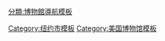 {{Navbox 
|name = 曼哈顿博物馆
|title= [[曼哈頓]]的博物馆
|state = {{{state|autocollapse}}}
|listclass = hlist
|image= 
|list1=
*[[美国艺术暨文学学会]]
*{{link-en|美国民间艺术博物馆|American Folk Art Museum}}
*[[美國自然史博物館]]
**{{link-en|罗斯地球与空间中心|Rose Center for Earth and Space}}
*[[亞洲協會]]
*{{link-en|亚裔美国人艺术中心|Asian American Arts Centre}}
*[[克林顿城堡]]
*{{link-en|犹太历史中心|Center for Jewish History}}
*{{link-en|切尔西艺术博物馆|Chelsea Art Museum}}
*[[华美协进社]]
*{{link-en|曼哈顿儿童博物馆|Children's Museum of Manhattan}}
*[[修道院艺术博物馆]]
*{{link-en|达西斯艺术博物馆|Dahesh Museum of Art}}
*{{link-en|绘画中心|Drawing Center}}
*{{link-en|戴克曼农庄博物馆|Dyckman House}}
*{{link-en|拉丁裔博物馆|El Museo del Barrio}}
*[[埃尔德里奇街犹太会堂]]
*[[埃利斯島]]
*{{link-en|时装技术学院博物馆|Fashion Institute of Technology#The Museum at FIT}}
*[[联邦国家纪念堂]]
*{{link-en|福布斯画廊|Forbes Galleries}}
*[[弗朗恩斯酒馆]]
*[[弗里克收藏館]]
*{{link-en|融合艺术博物馆|FusionArts Museum}}
*{{link-en|乔治·古斯塔夫·海耶中心|George Gustav Heye Center}}
*{{link-en|女童子军博物馆和档案馆|Girl Scout Museum and Archives}}
*[[格雷西大厦]]
*{{link-en|格罗里埃俱乐部|Grolier Club}}
*[[所羅門·古根漢美術館]]
*{{link-en|哈密尔顿农庄国家纪念碑|Hamilton Grange National Memorial}}
*{{link-en|美国西班牙裔协会|Hispanic Society of America}}
*{{link-en|国际摄影中心|International Center of Photography}}
*{{link-en|纽约国际版画中心|International Print Center New York}}
*[[無畏號海、空暨太空博物館]]
*{{link-en|美国爱尔兰裔棒球名人堂|Irish American Baseball Hall of Fame}}
*{{link-en|日本协会|Japan Society}}
*{{link-en|犹太博物馆|Jewish Museum (Manhattan)}}
*{{link-en|约翰·莫斯曼锁具博物馆|John M. Mossman Lock Museum}}
*{{link-en|下东区房屋博物馆|Lower East Side Tenement Museum}}
*[[纽约杜莎夫人蜡像馆]]
*{{link-en|马尔科姆·X和贝蒂·沙巴兹博士纪念馆和教育中心|Malcolm X and Dr. Betty Shabazz Memorial and Educational Center}}
*[[商人之家博物馆]]
*[[大都會藝術博物館]]
*[[摩根图书馆及博物馆]]
*{{link-en|莫里斯-朱梅尔大厦|Morris–Jumel Mansion}}
*{{link-en|弗农山庄酒店博物馆|Mount Vernon Hotel Museum}}
*[[美國金融博物館]]
*{{link-en|艺术与设计博物館|Museum of Arts and Design}}
*{{link-en|圣经艺术博物馆|Museum of Biblical Art}}
*[[美國華人博物館]]
*[[动漫艺术博物馆]]
*[[犹太遗产博物馆]]
*{{link-en|数学博物馆|Museum of Mathematics}}
*[[現代藝術博物館]]
*{{link-en|母性博物馆|Museum of Motherhood}}
*{{link-en|原始艺术博物馆|Museum of Primitive Art}}
*[[性博物馆 (纽约)|性博物馆]]
*[[纽约市博物馆]]
*[[國家學院博物館和學校]]
*{{link-en|哈雷国家爵士博物馆|National Jazz Museum in Harlem}}
*{{link-en|国家田径名人堂|National Track and Field Hall of Fame}}
*{{link-en|纽约新艺廊|Neue Galerie New York}}
*[[新當代藝術博物館]]
*[[纽约市消防博物馆]]
*[[纽约市警察博物馆]]
*[[纽约公共图书馆]]
*{{link-en|纽约表演艺术公共图书馆|New York Public Library for the Performing Arts}}
*[[纽约交通博物馆]]
*{{link-en|纽约历史学会|New-York Historical Society}}
*{{link-en|佩利媒体中心|Paley Center for Media}}
*{{link-en|玫瑰博物馆|Rose Museum}}
*{{link-en|罗维奇博物馆|Nicholas Roerich Museum}}
*[[魯賓藝術博物館]]
*{{link-en|斯堪地纳维亚之家|Scandinavia House–The Nordic Center in America}}
*[[摩天大楼博物馆]]
*[[南街海港]]
*[[自由女神像]]
*{{link-en|哈雷工作室博物馆|Studio Museum in Harlem}}
*{{link-en|剧场博物馆|The Theatre Museum}}
*{{link-en|罗斯福出生地纪念馆|Theodore Roosevelt Birthplace National Historic Site}}
*[[西藏之家]]
*[[乌克兰博物馆 (纽约)]]
*{{link-en|联合国艺术收藏|United Nations Art Collection}}
*[[惠特尼美国艺术博物馆]]
*[[叶史瓦大学博物馆]]
|below=
参见：[[第五大道]]
}}<noinclude>
{{collapsible option}}
[[Category:曼哈顿博物馆| ]]
[[Category:纽约市模板]]
[[Category:美国博物馆模板]]
[[分類:博物館導航模板]]
</noinclude>